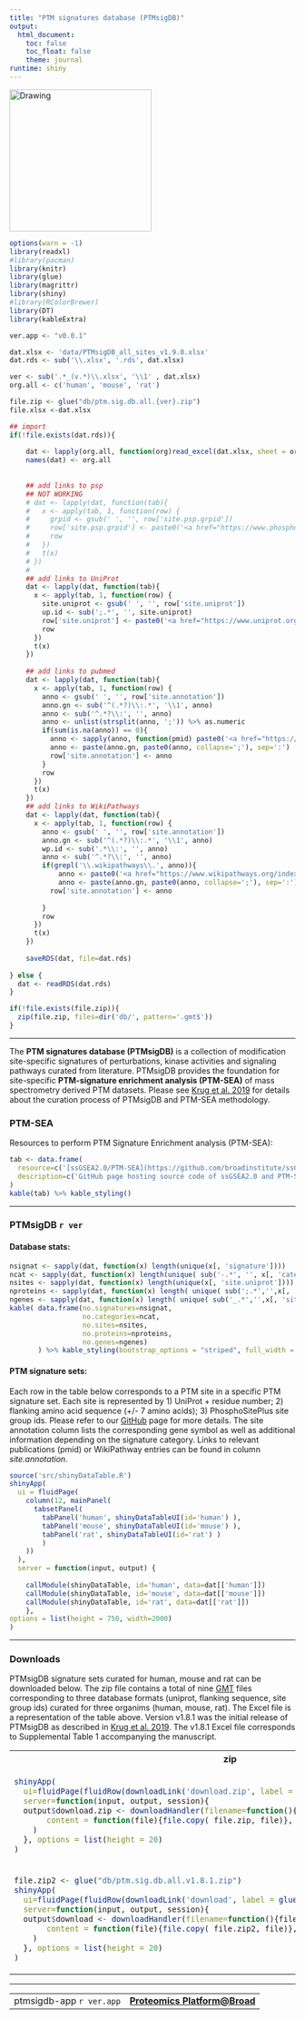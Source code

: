 ---
title: "PTM signatures database (PTMsigDB)"
output:
  html_document:
    toc: false
    toc_float: false
    theme: journal
runtime: shiny
---
<style type="text/css">
.main-container {
  max-width: 1500px;
  margin-left: auto;
  margin-right: auto;
}
</style>

<img src="www/ptmsigdb-logo.png" alt="Drawing" style="width: 250px;"/>

```{r "init", echo=F, message=F}
options(warn = -1)
library(readxl)
#library(pacman)
library(knitr)
library(glue)
library(magrittr)
library(shiny)
#library(RColorBrewer)
library(DT)
library(kableExtra)

ver.app <- "v0.0.1"

dat.xlsx <- 'data/PTMsigDB_all_sites_v1.9.0.xlsx'
dat.rds <- sub('\\.xlsx', '.rds', dat.xlsx)

ver <- sub('.*_(v.*)\\.xlsx', '\\1' , dat.xlsx)
org.all <- c('human', 'mouse', 'rat')

file.zip <- glue("db/ptm.sig.db.all.{ver}.zip")
file.xlsx <-dat.xlsx
```


```{r "import", echo=F, message=FALSE}
## import
if(!file.exists(dat.rds)){
  
    dat <- lapply(org.all, function(org)read_excel(dat.xlsx, sheet = org) )
    names(dat) <- org.all
    
    
    ## add links to psp
    ## NOT WORKING
    # dat <- lapply(dat, function(tab){
    #   x <- apply(tab, 1, function(row) {
    #     grpid <- gsub(' ', '', row['site.psp.grpid'])
    #     row['site.psp.grpid'] <- paste0('<a href="https://www.phosphosite.org/siteAction.action?id=', grpid,'" target="_blank_">',  grpid, '</a>')
    #     row
    #   })
    #   t(x)
    # })
    # 
    ## add links to UniProt
    dat <- lapply(dat, function(tab){
      x <- apply(tab, 1, function(row) {
        site.uniprot <- gsub(' ', '', row['site.uniprot'])
        up.id <- sub(';.*', '', site.uniprot)
        row['site.uniprot'] <- paste0('<a href="https://www.uniprot.org/uniprot/', up.id,'#ptm_processing" target="_blank_">', site.uniprot, '</a>')
        row
      })
      t(x)
    })
    
    ## add links to pubmed
    dat <- lapply(dat, function(tab){
      x <- apply(tab, 1, function(row) {
        anno <- gsub(' ', '', row['site.annotation'])
        anno.gn <- sub('^(.*?)\\:.*', '\\1', anno) 
        anno <- sub('^.*?\\:', '', anno)
        anno <- unlist(strsplit(anno, ';')) %>% as.numeric
        if(sum(is.na(anno)) == 0){
          anno <- sapply(anno, function(pmid) paste0('<a href="https://www.ncbi.nlm.nih.gov/pubmed/', pmid, '" target="_blank_">', pmid, '</a>'))
          anno <- paste(anno.gn, paste0(anno, collapse=';'), sep=':')
          row['site.annotation'] <- anno
        }
        row
      })
      t(x)
    })
    ## add links to WikiPathways
    dat <- lapply(dat, function(tab){
      x <- apply(tab, 1, function(row) {
        anno <- gsub(' ', '', row['site.annotation'])
        anno.gn <- sub('^(.*?)\\:.*', '\\1', anno) 
        wp.id <- sub('.*\\:', '', anno)
        anno <- sub('^.*?\\:', '', anno)
        if(grepl('\\.wikipathways\\.', anno)){
            anno <- paste0('<a href="https://www.wikipathways.org/index.php/Pathway:', wp.id, '" target="_blank_">', wp.id, '</a>')
            anno <- paste(anno.gn, paste0(anno, collapse=';'), sep=':')
          row['site.annotation'] <- anno
          
        }
        row
      })
      t(x)
    })
    
    saveRDS(dat, file=dat.rds)
    
} else {
  dat <- readRDS(dat.rds)
}
```

```{r "zip-db", echo = F, message = F}
if(!file.exists(file.zip)){
  zip(file.zip, files=dir('db/', pattern='.gmt$'))
}
```

***

The **PTM signatures database (PTMsigDB)** is a collection of modification site-specific signatures of perturbations, kinase activities and signaling pathways curated from literature. PTMsigDB provides the foundation for site-specific **PTM-signature enrichment analysis (PTM-SEA)** of mass spectrometry derived PTM datasets. Please see [Krug et al. 2019](https://www.mcponline.org/content/18/3/576) for details about the curation process of PTMsigDB and PTM-SEA methodology.

### PTM-SEA

Resources to perform PTM Signature Enrichment analysis (PTM-SEA):

```{r "resource-table", echo=F}
tab <- data.frame(
  resource=c('[ssGSEA2.0/PTM-SEA](https://github.com/broadinstitute/ssGSEA2.0)', '[PTM-SEA-GP](https://tinyurl.com/PTM-SEA-GP)'),
  description=c('GitHub page hosting source code of ssGSEA2.0 and PTM-SEA.', '[GenePattern](http://software.broadinstitute.org/cancer/software/genepattern) module to perform PTM-SEA in a web browser.')
)
kable(tab) %>% kable_styling() 
```


***


### PTMsigDB `r ver`

#### Database stats:


```{r "db-stats", echo=F}
nsignat <- sapply(dat, function(x) length(unique(x[, 'signature'])))
ncat <- sapply(dat, function(x) length(unique( sub('-.*', '', x[, 'category']) )))
nsites <- sapply(dat, function(x) length(unique(x[, 'site.uniprot'])))
nproteins <- sapply(dat, function(x) length( unique( sub(';.*','',x[, 'site.uniprot']) )))
ngenes <- sapply(dat, function(x) length( unique( sub('_.*','',x[, 'site.annotation']) )))
kable( data.frame(no.signatures=nsignat,
                  no.categories=ncat,
                  no.sites=nsites,
                  no.proteins=nproteins,
                  no.genes=ngenes) 
       ) %>% kable_styling(bootstrap_options = "striped", full_width = F)

```

#### PTM signature sets:

Each row in the table below corresponds to a PTM site in a specific PTM signature set. Each site is represented by 1) UniProt + residue number; 2) flanking amino acid sequence (+/- 7 amino acids); 3) PhosphoSitePlus site group ids. Please refer to our [GitHub](https://github.com/broadinstitute/ssGSEA2.0#ptmsigdb) page for more details. The site annotation column lists the corresponding gene symbol as well as additional information depending on the signature category. Links to relevant publications (pmid) or WikiPathway entries can be found in column *site.annotation*.



```{r, echo=F}
source('src/shinyDataTable.R')
shinyApp(
  ui = fluidPage(
    column(12, mainPanel(
      tabsetPanel(
        tabPanel('human', shinyDataTableUI(id='human') ),
        tabPanel('mouse', shinyDataTableUI(id='mouse') ),
        tabPanel('rat', shinyDataTableUI(id='rat') )
        )
    ))
  ),
  server = function(input, output) {
    
    callModule(shinyDataTable, id='human', data=dat[['human']])
    callModule(shinyDataTable, id='mouse', data=dat[['mouse']])
    callModule(shinyDataTable, id='rat', data=dat[['rat']])
    },
options = list(height = 750, width=2000)
)
```

***

### Downloads

PTMsigDB signature sets curated for human, mouse and rat can be downloaded below. The zip file contains a total of nine [GMT](https://software.broadinstitute.org/cancer/software/gsea/wiki/index.php/Data_formats#GMT:_Gene_Matrix_Transposed_file_format_.28.2A.gmt.29) files corresponding to three database formats (uniprot, flanking sequence, site group ids) curated for three organims (human, mouse, rat). The Excel file is a representation of the table above. Version v1.8.1 was the initial release of PTMsigDB as described in [Krug et al. 2019](https://www.mcponline.org/content/18/3/576). The v1.8.1 Excel file corresponds to Supplemental Table 1 accompanying the manuscript.


<table>
<tr>
<th>zip</th><th>xlsx</th><th>version</th><th>date</th>
</tr>

<tr>
<td>
```{r, echo=F}
shinyApp(
  ui=fluidPage(fluidRow(downloadLink('download.zip', label = glue("gmt/zip")))),
  server=function(input, output, session){
  output$download.zip <- downloadHandler(filename=function(){file.zip},
       content = function(file){file.copy( file.zip, file)}, contentType = "application/zip"
    )
  }, options = list(height = 20)
)
```
</td>
<td>
```{r, echo=F}
shinyApp(
  ui=fluidPage(fluidRow(downloadLink('download.xlsx', label = glue("xlsx")))),
  server=function(input, output, session){
  output$download.xlsx <- downloadHandler(filename=function(){file.xlsx},
       content = function(file){file.copy( file.xlsx, file)}, contentType = "application/xlsx"
    )
  }, options = list(height = 20)
)
```
</td>
<td>`r ver`</td>
<td>2019-03-18</td>
</tr>
<tr>
<td>
```{r, echo=F}
file.zip2 <- glue("db/ptm.sig.db.all.v1.8.1.zip")
shinyApp(
  ui=fluidPage(fluidRow(downloadLink('download', label = glue("gmt/zip")))),
  server=function(input, output, session){
  output$download <- downloadHandler(filename=function(){file.zip2},
       content = function(file){file.copy( file.zip2, file)}, contentType = "application/zip"
    )
  }, options = list(height = 20)
)
```
</td>
<td>
```{r, echo=F}
file.xlsx1 <- glue("data/PTMsigDB_all_sites_v1.8.1.xlsx")
shinyApp(
  ui=fluidPage(fluidRow(downloadLink('download.xlsx1', label = glue("xlsx (Supplemental Table 1)")))),
  server=function(input, output, session){
  output$download.xlsx1 <- downloadHandler(filename=function(){file.xlsx1},
       content = function(file){file.copy( file.xlsx, file)}, contentType = "application/xlsx"
    )
  }, options = list(height = 20)
)
```
</td>
<td>v1.8.1</td>
<td>2018-12-18</td>
</tr>
</table>


</table>

***

<p>
<table width="100%">
<tr>
<td align="left">ptmsigdb-app `r ver.app`</td>
<td align="right"><b>[Proteomics Platform@Broad](https://www.broadinstitute.org/proteomics)</b></td>
</tr>
</table>
</p>

